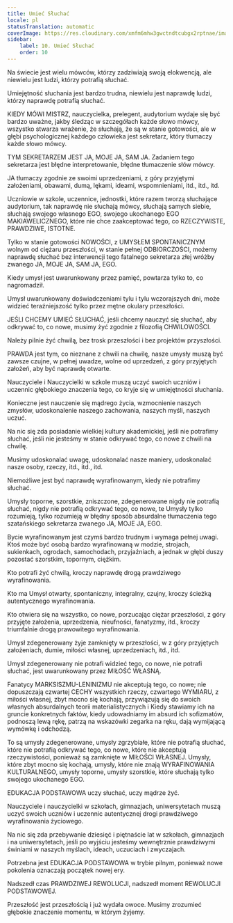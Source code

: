 ```yaml
---
title: Umieć Słuchać
locale: pl
statusTranslation: automatic
coverImage: https://res.cloudinary.com/xmfm6mhw3gwctndtcubgx2rptnae/image/upload/v1740337243/small_cover_educacion_fundamental_a051170f1c.webp
sidebar:
    label: 10. Umieć Słuchać
    order: 10
---
```

Na świecie jest wielu mówców, którzy zadziwiają swoją elokwencją, ale niewielu jest ludzi, którzy potrafią słuchać.

Umiejętność słuchania jest bardzo trudna, niewielu jest naprawdę ludzi, którzy naprawdę potrafią słuchać.

KIEDY MÓWI MISTRZ, nauczycielka, prelegent, audytorium wydaje się być bardzo uważne, jakby śledząc w szczegółach każde słowo mówcy, wszystko stwarza wrażenie, że słuchają, że są w stanie gotowości, ale w głębi psychologicznej każdego człowieka jest sekretarz, który tłumaczy każde słowo mówcy.

TYM SEKRETARZEM JEST JA, MOJE JA, SAM JA. Zadaniem tego sekretarza jest błędne interpretowanie, błędne tłumaczenie słów mówcy.

JA tłumaczy zgodnie ze swoimi uprzedzeniami, z góry przyjętymi założeniami, obawami, dumą, lękami, ideami, wspomnieniami, itd., itd., itd.

Uczniowie w szkole, uczennice, jednostki, które razem tworzą słuchające audytorium, tak naprawdę nie słuchają mówcy, słuchają samych siebie, słuchają swojego własnego EGO, swojego ukochanego EGO MAKIAWELICZNEGO, które nie chce zaakceptować tego, co RZECZYWISTE, PRAWDZIWE, ISTOTNE.

Tylko w stanie gotowości NOWOŚCI, z UMYSŁEM SPONTANICZNYM wolnym od ciężaru przeszłości, w stanie pełnej ODBIORCZOŚCI, możemy naprawdę słuchać bez interwencji tego fatalnego sekretarza złej wróżby zwanego JA, MOJE JA, SAM JA, EGO.

Kiedy umysł jest uwarunkowany przez pamięć, powtarza tylko to, co nagromadził.

Umysł uwarunkowany doświadczeniami tylu i tylu wczorajszych dni, może widzieć teraźniejszość tylko przez mętne okulary przeszłości.

JEŚLI CHCEMY UMIEĆ SŁUCHAĆ, jeśli chcemy nauczyć się słuchać, aby odkrywać to, co nowe, musimy żyć zgodnie z filozofią CHWILOWOŚCI.

Należy pilnie żyć chwilą, bez trosk przeszłości i bez projektów przyszłości.

PRAWDA jest tym, co nieznane z chwili na chwilę, nasze umysły muszą być zawsze czujne, w pełnej uwadze, wolne od uprzedzeń, z góry przyjętych założeń, aby być naprawdę otwarte.

Nauczyciele i Nauczycielki w szkole muszą uczyć swoich uczniów i uczennic głębokiego znaczenia tego, co kryje się w umiejętności słuchania.

Konieczne jest nauczenie się mądrego życia, wzmocnienie naszych zmysłów, udoskonalenie naszego zachowania, naszych myśli, naszych uczuć.

Na nic się zda posiadanie wielkiej kultury akademickiej, jeśli nie potrafimy słuchać, jeśli nie jesteśmy w stanie odkrywać tego, co nowe z chwili na chwilę.

Musimy udoskonalać uwagę, udoskonalać nasze maniery, udoskonalać nasze osoby, rzeczy, itd., itd., itd.

Niemożliwe jest być naprawdę wyrafinowanym, kiedy nie potrafimy słuchać.

Umysły toporne, szorstkie, zniszczone, zdegenerowane nigdy nie potrafią słuchać, nigdy nie potrafią odkrywać tego, co nowe, te Umysły tylko rozumieją, tylko rozumieją w błędny sposób absurdalne tłumaczenia tego szatańskiego sekretarza zwanego JA, MOJE JA, EGO.

Bycie wyrafinowanym jest czymś bardzo trudnym i wymaga pełnej uwagi. Ktoś może być osobą bardzo wyrafinowaną w modzie, strojach, sukienkach, ogrodach, samochodach, przyjaźniach, a jednak w głębi duszy pozostać szorstkim, topornym, ciężkim.

Kto potrafi żyć chwilą, kroczy naprawdę drogą prawdziwego wyrafinowania.

Kto ma Umysł otwarty, spontaniczny, integralny, czujny, kroczy ścieżką autentycznego wyrafinowania.

Kto otwiera się na wszystko, co nowe, porzucając ciężar przeszłości, z góry przyjęte założenia, uprzedzenia, nieufności, fanatyzmy, itd., kroczy triumfalnie drogą prawowitego wyrafinowania.

Umysł zdegenerowany żyje zamknięty w przeszłości, w z góry przyjętych założeniach, dumie, miłości własnej, uprzedzeniach, itd., itd.

Umysł zdegenerowany nie potrafi widzieć tego, co nowe, nie potrafi słuchać, jest uwarunkowany przez MIŁOŚĆ WŁASNĄ.

Fanatycy MARKSISZMU-LENINIZMU nie akceptują tego, co nowe; nie dopuszczają czwartej CECHY wszystkich rzeczy, czwartego WYMIARU, z miłości własnej, zbyt mocno się kochają, przywiązują się do swoich własnych absurdalnych teorii materialistycznych i Kiedy stawiamy ich na gruncie konkretnych faktów, kiedy udowadniamy im absurd ich sofizmatów, podnoszą lewą rękę, patrzą na wskazówki zegarka na ręku, dają wymijającą wymówkę i odchodzą.

To są umysły zdegenerowane, umysły zgrzybiałe, które nie potrafią słuchać, które nie potrafią odkrywać tego, co nowe, które nie akceptują rzeczywistości, ponieważ są zamknięte w MIŁOŚCI WŁASNEJ. Umysły, które zbyt mocno się kochają, umysły, które nie znają WYRAFINOWANIA KULTURALNEGO, umysły toporne, umysły szorstkie, które słuchają tylko swojego ukochanego EGO.

EDUKACJA PODSTAWOWA uczy słuchać, uczy mądrze żyć.

Nauczyciele i nauczycielki w szkołach, gimnazjach, uniwersytetach muszą uczyć swoich uczniów i uczennic autentycznej drogi prawdziwego wyrafinowania życiowego.

Na nic się zda przebywanie dziesięć i piętnaście lat w szkołach, gimnazjach i na uniwersytetach, jeśli po wyjściu jesteśmy wewnętrznie prawdziwymi świniami w naszych myślach, ideach, uczuciach i zwyczajach.

Potrzebna jest EDUKACJA PODSTAWOWA w trybie pilnym, ponieważ nowe pokolenia oznaczają początek nowej ery.

Nadszedł czas PRAWDZIWEJ REWOLUCJI, nadszedł moment REWOLUCJI PODSTAWOWEJ.

Przeszłość jest przeszłością i już wydała owoce. Musimy zrozumieć głębokie znaczenie momentu, w którym żyjemy.

